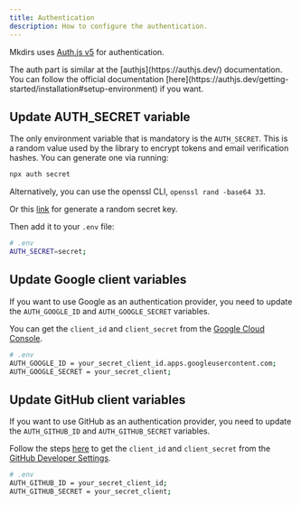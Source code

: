```yaml
---
title: Authentication
description: How to configure the authentication.
---
```


Mkdirs uses [Auth.js v5](https://authjs.dev/) for authentication.


<Aside>
The auth part is similar at the [authjs](https://authjs.dev/) documentation. You can follow the official documentation [here](https://authjs.dev/getting-started/installation#setup-environment) if you want.
</Aside>

## Update AUTH_SECRET variable

The only environment variable that is mandatory is the `AUTH_SECRET`. This is a random value used by the library to encrypt tokens and email verification hashes. You can generate one via running:

```bash
npx auth secret
```

Alternatively, you can use the openssl CLI, `openssl rand -base64 33`.

Or this [link](https://generate-secret.vercel.app/32) for generate a random secret key.

Then add it to your `.env` file:

```bash
# .env
AUTH_SECRET=secret;
```

## Update Google client variables

If you want to use Google as an authentication provider, you need to update the `AUTH_GOOGLE_ID` and `AUTH_GOOGLE_SECRET` variables.

You can get the `client_id` and `client_secret` from the [Google Cloud Console](https://console.cloud.google.com/apis/credentials).

```bash
# .env
AUTH_GOOGLE_ID = your_secret_client_id.apps.googleusercontent.com;
AUTH_GOOGLE_SECRET = your_secret_client;
```

## Update GitHub client variables

If you want to use GitHub as an authentication provider, you need to update the `AUTH_GITHUB_ID` and `AUTH_GITHUB_SECRET` variables.

Follow the steps [here](https://authjs.dev/guides/configuring-github) to get the `client_id` and `client_secret` from the [GitHub Developer Settings](https://github.com/settings/developers).

```bash
# .env
AUTH_GITHUB_ID = your_secret_client_id;
AUTH_GITHUB_SECRET = your_secret_client;
```
